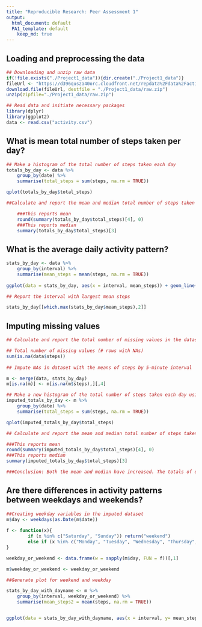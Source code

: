 ```yaml
---
title: "Reproducible Research: Peer Assessment 1"
output: 
  html_document: default
  PA1_template: default
    keep_md: true
---
```



## Loading and preprocessing the data

```r

## Downloading and unzip raw data
if(!file.exists("./Project1_data")){dir.create("./Project1_data")}
fileUrl <- "https://d396qusza40orc.cloudfront.net/repdata%2Fdata%2Factivity.zip"
download.file(fileUrl, destfile = "./Project1_data/raw.zip")
unzip(zipfile="./Project1_data/raw.zip")

## Read data and initiate necessary packages
library(dplyr)
library(ggplot2)
data <- read.csv("activity.csv")

```

## What is mean total number of steps taken per day?

```r

## Make a histogram of the total number of steps taken each day
totals_by_day <- data %>% 
    group_by(date) %>%
    summarise(total_steps = sum(steps, na.rm = TRUE))

qplot(totals_by_day$total_steps)

##Calculate and report the mean and median total number of steps taken per day

    ###This reports mean
    round(summary(totals_by_day$total_steps)[4], 0)
    ###This reports median
    summary(totals_by_day$total_steps)[3]

```


## What is the average daily activity pattern?

```r

stats_by_day <- data %>% 
    group_by(interval) %>%
    summarise(mean_steps = mean(steps, na.rm = TRUE))
    
ggplot(data = stats_by_day, aes(x = interval, mean_steps)) + geom_line()

## Report the interval with largest mean steps

stats_by_day[[which.max(stats_by_day$mean_steps),2]]

```


## Imputing missing values

```r

## Calculate and report the total number of missing values in the dataset (i.e. the total number of rows with NAs)

## Total number of missing values (# rows with NAs)
sum(is.na(data$steps))
    
## Impute NAs in dataset with the means of steps by 5-minute interval

m <- merge(data, stats_by_day)
m[is.na(m)] <- m[is.na(m$steps),][,4]

## Make a new histogram of the total number of steps taken each day using the imputed data
imputed_totals_by_day <- m %>% 
    group_by(date) %>%
    summarise(total_steps = sum(steps, na.rm = TRUE))

qplot(imputed_totals_by_day$total_steps)

## Calculate and report the mean and median total number of steps taken per day

###This reports mean
round(summary(imputed_totals_by_day$total_steps)[4], 0)
###This reports median
summary(imputed_totals_by_day$total_steps)[3]

###Conclusion: Both the mean and median have increased. The totals of daily steps increase overall.

```


## Are there differences in activity patterns between weekdays and weekends?

```r

##Creating weekday variables in the imputed dataset
m$day <- weekdays(as.Date(m$date))
    
f <- function(x){
        if (x %in% c("Saturday", "Sunday")) return("weekend")
        else if (x %in% c("Monday", "Tuesday", "Wednesday", "Thursday", "Friday")) return("weekday")
}

weekday_or_weekend <- data.frame(w = sapply(m$day, FUN = f))[,1]

m$weekday_or_weekend <- weekday_or_weekend

##Generate plot for weekend and weekday

stats_by_day_with_dayname <- m %>% 
    group_by(interval, weekday_or_weekend) %>%
    summarise(mean_steps2 = mean(steps, na.rm = TRUE))


ggplot(data = stats_by_day_with_dayname, aes(x = interval, y= mean_steps2)) + geom_line() + facet_grid(weekday_or_weekend ~ .)

```

